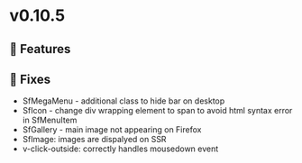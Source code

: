 
<Meta title="Releases/v0.10.5 - Latest/Change log" />

# v0.10.5

## 🚀 Features


## 🐛 Fixes

- SfMegaMenu - additional class to hide bar on desktop 
- SfIcon - change div wrapping element to span to avoid html syntax error in SfMenuItem
- SfGallery - main image not appearing on Firefox 
- SfImage: images are dispalyed on SSR
- v-click-outside: correctly handles mousedown event 
